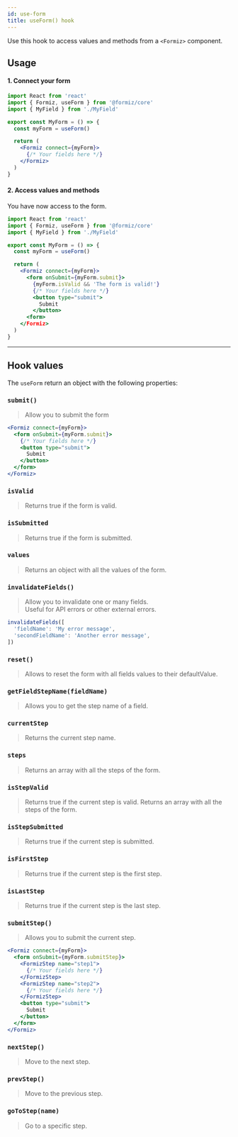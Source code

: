 ```yaml
---
id: use-form
title: useForm() hook
---
```


Use this hook to access values and methods from a `<Formiz>` component.

## Usage

#### 1. Connect your form

```jsx
import React from 'react'
import { Formiz, useForm } from '@formiz/core'
import { MyField } from './MyField'

export const MyForm = () => {
  const myForm = useForm()

  return (
    <Formiz connect={myForm}>
      {/* Your fields here */}
    </Formiz>
  )
}
```

#### 2. Access values and methods

You have now access to the form.

```jsx
import React from 'react'
import { Formiz, useForm } from '@formiz/core'
import { MyField } from './MyField'

export const MyForm = () => {
  const myForm = useForm()

  return (
    <Formiz connect={myForm}>
      <form onSubmit={myForm.submit}>
        {myForm.isValid && 'The form is valid!'}
        {/* Your fields here */}
        <button type="submit">
          Submit
        </button>
      <form>
    </Formiz>
  )
}
```

---

## Hook values

The `useForm` return an object with the following properties:

### `submit()`

> Allow you to submit the form

```jsx
<Formiz connect={myForm}>
  <form onSubmit={myForm.submit}>
    {/* Your fields here */}
    <button type="submit">
      Submit
    </button>
  </form>
</Formiz>
```

### `isValid`

> Returns true if the form is valid.

### `isSubmitted`

> Returns true if the form is submitted.

### `values`

> Returns an object with all the values of the form.

### `invalidateFields()`

> Allow you to invalidate one or many fields.<br />
> Useful for API errors or other external errors.

```js
invalidateFields([
  'fieldName': 'My error message',
  'secondFieldName': 'Another error message',
])
```

### `reset()`

> Allows to reset the form with all fields values to their defaultValue.

### `getFieldStepName(fieldName)`

> Allows you to get the step name of a field.

### `currentStep`

> Returns the current step name.

### `steps`

> Returns an array with all the steps of the form.

### `isStepValid`

> Returns true if the current step is valid.
> Returns an array with all the steps of the form.

### `isStepSubmitted`

> Returns true if the current step is submitted.

### `isFirstStep`

> Returns true if the current step is the first step.

### `isLastStep`

> Returns true if the current step is the last step.

### `submitStep()`

> Allows you to submit the current step.

```jsx
<Formiz connect={myForm}>
  <form onSubmit={myForm.submitStep}>
    <FormizStep name="step1">
      {/* Your fields here */}
    </FormizStep>
    <FormizStep name="step2">
      {/* Your fields here */}
    </FormizStep>
    <button type="submit">
      Submit
    </button>
  </form>
</Formiz>
```

### `nextStep()`

> Move to the next step.

### `prevStep()`

> Move to the previous step.

### `goToStep(name)`

> Go to a specific step.
